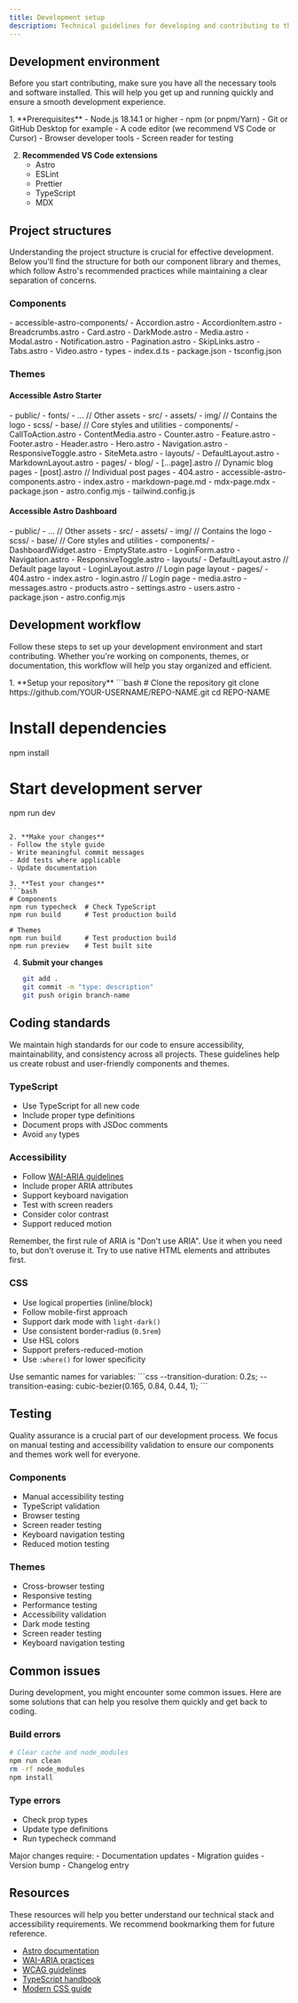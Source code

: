 ```yaml
---
title: Development setup
description: Technical guidelines for developing and contributing to the Accessible Astro ecosystem.
---
```



## Development environment

Before you start contributing, make sure you have all the necessary tools and software installed. This will help you get up and running quickly and ensure a smooth development experience.

<Steps>
1. **Prerequisites**
   - Node.js 18.14.1 or higher
   - npm (or pnpm/Yarn)
   - Git or GitHub Desktop for example
   - A code editor (we recommend VS Code or Cursor)
   - Browser developer tools
   - Screen reader for testing

2. **Recommended VS Code extensions**
   - Astro
   - ESLint
   - Prettier
   - TypeScript
   - MDX
</Steps>

## Project structures

Understanding the project structure is crucial for effective development. Below you'll find the structure for both our component library and themes, which follow Astro's recommended practices while maintaining a clear separation of concerns.

### Components
<FileTree>
- accessible-astro-components/
  - Accordion.astro
  - AccordionItem.astro
  - Breadcrumbs.astro
  - Card.astro
  - DarkMode.astro
  - Media.astro
  - Modal.astro
  - Notification.astro
  - Pagination.astro
  - SkipLinks.astro
  - Tabs.astro
  - Video.astro
  - types
    - index.d.ts
  - package.json
  - tsconfig.json
</FileTree>

### Themes

#### Accessible Astro Starter
<FileTree>
- public/
  - fonts/
  - ... // Other assets
- src/
  - assets/
    - img/ // Contains the logo
    - scss/
      - base/ // Core styles and utilities
  - components/
    - CallToAction.astro
    - ContentMedia.astro 
    - Counter.astro
    - Feature.astro
    - Footer.astro
    - Header.astro
    - Hero.astro
    - Navigation.astro
    - ResponsiveToggle.astro
    - SiteMeta.astro
  - layouts/
    - DefaultLayout.astro
    - MarkdownLayout.astro
  - pages/
    - blog/
      - [...page].astro // Dynamic blog pages
      - [post].astro // Individual post pages
    - 404.astro
    - accessible-astro-components.astro
    - index.astro
    - markdown-page.md
    - mdx-page.mdx
- package.json
- astro.config.mjs
- tailwind.config.js
</FileTree>

#### Accessible Astro Dashboard
<FileTree>
- public/
  - ... // Other assets
- src/
  - assets/
    - img/ // Contains the logo
    - scss/
      - base/ // Core styles and utilities
  - components/
    - DashboardWidget.astro
    - EmptyState.astro
    - LoginForm.astro
    - Navigation.astro
    - ResponsiveToggle.astro
  - layouts/
    - DefaultLayout.astro // Default page layout
    - LoginLayout.astro // Login page layout
  - pages/
    - 404.astro
    - index.astro
    - login.astro // Login page
    - media.astro
    - messages.astro
    - products.astro
    - settings.astro
    - users.astro
- package.json
- astro.config.mjs
</FileTree>

## Development workflow

Follow these steps to set up your development environment and start contributing. Whether you're working on components, themes, or documentation, this workflow will help you stay organized and efficient.

<Steps>
1. **Setup your repository**
   ```bash
   # Clone the repository
   git clone https://github.com/YOUR-USERNAME/REPO-NAME.git
   cd REPO-NAME

   # Install dependencies
   npm install

   # Start development server
   npm run dev
   ```

2. **Make your changes**
   - Follow the style guide
   - Write meaningful commit messages
   - Add tests where applicable
   - Update documentation

3. **Test your changes**
   ```bash
   # Components
   npm run typecheck  # Check TypeScript
   npm run build      # Test production build

   # Themes
   npm run build      # Test production build
   npm run preview    # Test built site
   ```

4. **Submit your changes**
   ```bash
   git add .
   git commit -m "type: description"
   git push origin branch-name
   ```
</Steps>

## Coding standards

We maintain high standards for our code to ensure accessibility, maintainability, and consistency across all projects. These guidelines help us create robust and user-friendly components and themes.

### TypeScript
- Use TypeScript for all new code
- Include proper type definitions
- Document props with JSDoc comments
- Avoid `any` types

### Accessibility
- Follow [WAI-ARIA guidelines](https://www.w3.org/WAI/ARIA/apg/)
- Include proper ARIA attributes
- Support keyboard navigation
- Test with screen readers
- Consider color contrast
- Support reduced motion

<Aside type="note" title="Accessibility testing">
  Remember, the first rule of ARIA is "Don't use ARIA". Use it when you need to, but don't overuse it. Try to use native HTML elements and attributes first.
</Aside>

### CSS
- Use logical properties (inline/block)
- Follow mobile-first approach
- Support dark mode with `light-dark()`
- Use consistent border-radius (`0.5rem`)
- Use HSL colors
- Support prefers-reduced-motion
- Use `:where()` for lower specificity

<Aside type="tip" title="CSS custom properties">
  Use semantic names for variables:
  ```css
  --transition-duration: 0.2s;
  --transition-easing: cubic-bezier(0.165, 0.84, 0.44, 1);
  ```
</Aside>

## Testing

Quality assurance is a crucial part of our development process. We focus on manual testing and accessibility validation to ensure our components and themes work well for everyone.

### Components
- Manual accessibility testing
- TypeScript validation
- Browser testing
- Screen reader testing
- Keyboard navigation testing
- Reduced motion testing

### Themes
- Cross-browser testing
- Responsive testing
- Performance testing
- Accessibility validation
- Dark mode testing
- Screen reader testing
- Keyboard navigation testing

## Common issues

During development, you might encounter some common issues. Here are some solutions that can help you resolve them quickly and get back to coding.

### Build errors
```bash
# Clear cache and node_modules
npm run clean
rm -rf node_modules
npm install
```

### Type errors
- Check prop types
- Update type definitions
- Run typecheck command

<Aside type="caution" title="Breaking changes">
  Major changes require:
  - Documentation updates
  - Migration guides
  - Version bump
  - Changelog entry
</Aside>

## Resources

These resources will help you better understand our technical stack and accessibility requirements. We recommend bookmarking them for future reference.

- [Astro documentation](https://docs.astro.build)
- [WAI-ARIA practices](https://www.w3.org/WAI/ARIA/apg/)
- [WCAG guidelines](https://www.w3.org/TR/WCAG22/)
- [TypeScript handbook](https://www.typescriptlang.org/docs/handbook)
- [Modern CSS guide](https://moderncss.dev)
